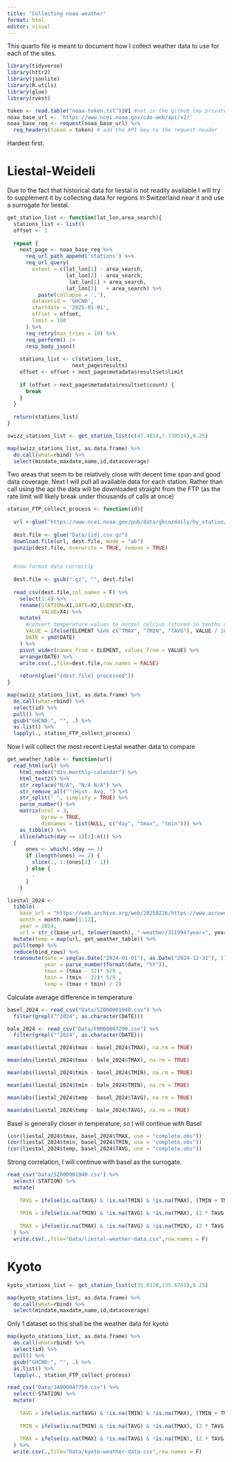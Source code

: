 ```yaml
---
title: "Collecting noaa weather"
format: html
editor: visual
---
```


This quarto file is meant to document how I collect weather data to use for each of the sites.

```r
library(tidyverse)
library(httr2)
library(jsonlite)
library(R.utils)
library(glue)
library(rvest)
```

```r
token <- read.table("noaa-token.txt")$V1 #not in the github (my private token)
noaa_base_url <- 'https://www.ncei.noaa.gov/cdo-web/api/v2/'
noaa_base_req <- request(noaa_base_url) %>%
  req_headers(token = token) # add the API key to the request header
```

Hardest first.

# Liestal-Weideli

Due to the fact that historical data for liestal is not readily available I will try to supplement it by collecting data for regions in Switzerland near it and use a surrogate for liestal.

```r
get_station_list <- function(lat_lon,area_search){
  stations_list <- list()
  offset <- 1
  
  repeat {
    next_page <- noaa_base_req %>% 
      req_url_path_append('stations') %>% 
      req_url_query(
        extent = c(lat_lon[1] - area_search, 
                   lat_lon[2] - area_search,
                    lat_lon[1] + area_search,
                   lat_lon[2]	+ area_search) %>% 
          paste(collapse = ','),
        datasetid = 'GHCND',
        startdate = '2025-01-01',
        offset = offset,
        limit = 100
      ) %>%
      req_retry(max_tries = 10) %>%
      req_perform() |> 
      resp_body_json() 
    
    stations_list <- c(stations_list,
                     next_page$results)
    offset <- offset + next_page$metadata$resultset$limit
    
    if (offset > next_page$metadata$resultset$count) {
      break
    }
  }
  
  return(stations_list)
}
```

```r
swizz_stations_list <- get_station_list(c(47.4814,7.730519),0.25)

map(swizz_stations_list, as.data.frame) %>%
  do.call(what=rbind) %>%
  select(mindate,maxdate,name,id,datacoverage)
```

Two areas that seem to be relatively close with decent time span and good data coverage. Next I will pull all available data for each station. Rather than call using the api the data will be downloaded straight from the FTP (as the rate limit will likely break under thousands of calls at once)

```r
station_FTP_collect_process <- function(id){
  
  url <-glue("https://www.ncei.noaa.gov/pub/data/ghcn/daily/by_station/{id}.csv.gz")
  
  dest.file <- glue("Data/{id}.csv.gz")
  download.file(url, dest.file, mode = "wb")
  gunzip(dest.file, overwrite = TRUE, remove = TRUE) 
  

  #now format data correctly
  
  dest.file <- gsub(".gz", "", dest.file)
  
  read_csv(dest.file,col_names = F) %>%
    select(1:4) %>%
    rename(STATION=X1,DATE=X2,ELEMENT=X3,
           VALUE=X4) %>%
    mutate(
      #convert temperature values to normal celcius (stored in tenths of degrees) 
      VALUE = ifelse(ELEMENT %in% c("TMAX", "TMIN", "TAVG"), VALUE / 10, VALUE),
      DATE = ymd(DATE) 
    ) %>%
    pivot_wider(names_from = ELEMENT, values_from = VALUE) %>%
    arrange(DATE) %>%
    write.csv(.,file=dest.file,row.names = FALSE)
  
    return(glue("{dest.file} processed"))
}
```

```r
map(swizz_stations_list, as.data.frame) %>%
  do.call(what=rbind) %>%
  select(id) %>%
  pull() %>%
  gsub("GHCND:", "", .) %>%
  as.list() %>%
  lapply(., station_FTP_collect_process)

```

Now I will collect the most recent Liestal weather data to compare

```r
get_weather_table <- function(url)
  read_html(url) %>% 
    html_nodes("div.monthly-calendar") %>% 
    html_text2() %>%
    str_replace("N/A", "N/A N/A") %>%
    str_remove_all("°|Hist. Avg. ") %>%
    str_split(" ", simplify = TRUE) %>%
    parse_number() %>%
    matrix(ncol = 3, 
           byrow = TRUE,
           dimnames = list(NULL, c("day", "tmax", "tmin"))) %>%
    as_tibble() %>%
    slice(which(day == 1)[1]:n()) %>%
  { 
      ones <- which(.$day == 1)
      if (length(ones) >= 2) {
        slice(., 1:(ones[2] - 1))
      } else {
        .  
      }
    }
```

```r
liestal_2024 <-
  tibble(
    base_url = "https://web.archive.org/web/20250226/https://www.accuweather.com/en/ch/liestal/311994/",
    month = month.name[1:12],
    year = 2024,
    url = str_c(base_url, tolower(month), "-weather/311994?year=", year)) %>%
  mutate(temp = map(url, get_weather_table)) %>%
  pull(temp) %>%
  reduce(bind_rows) %>%
  transmute(date = seq(as.Date("2024-01-01"), as.Date("2024-12-31"), 1),
            year = parse_number(format(date, "%Y")),
            tmax = (tmax - 32)* 5/9 ,
            tmin = (tmin - 32)* 5/9 ,
            temp = (tmax + tmin) / 2)  
```

Calculate average difference in temperature

```r
basel_2024 <- read_csv("Data/SZ000001940.csv") %>%
  filter(grepl("^2024", as.character(DATE)))

bale_2024 <- read_csv("Data/FRM00007299.csv") %>%
  filter(grepl("^2024", as.character(DATE)))
```

```r
mean(abs(liestal_2024$tmax - basel_2024$TMAX), na.rm = TRUE)

mean(abs(liestal_2024$tmax - bale_2024$TMAX), na.rm = TRUE)
```

```r
mean(abs(liestal_2024$tmin - basel_2024$TMIN), na.rm = TRUE)

mean(abs(liestal_2024$tmin - bale_2024$TMIN), na.rm = TRUE)
```

```r
mean(abs(liestal_2024$temp - basel_2024$TAVG), na.rm = TRUE)

mean(abs(liestal_2024$temp - bale_2024$TAVG), na.rm = TRUE)
```

Basel is generally closer in temperature, so I will continue with Basel

```r
(cor(liestal_2024$tmax, basel_2024$TMAX, use = "complete.obs"))
(cor(liestal_2024$tmin, basel_2024$TMIN, use = "complete.obs"))
(cor(liestal_2024$temp, basel_2024$TAVG, use = "complete.obs"))
```

Strong correlation, I will continue with basel as the surrogate.

```r
read_csv("Data/SZ000001940.csv") %>%
  select(-STATION) %>%
  mutate(
    
    TAVG = ifelse(is.na(TAVG) & !is.na(TMIN) & !is.na(TMAX), (TMIN + TMAX) / 2, TAVG),
    
    TMIN = ifelse(is.na(TMIN) & !is.na(TAVG) & !is.na(TMAX), (2 * TAVG - TMAX), TMIN),
    
    TMAX = ifelse(is.na(TMAX) & !is.na(TAVG) & !is.na(TMIN), (2 * TAVG - TMIN), TMAX)
  ) %>%
  write.csv(.,file="Data/liestal-weather-data.csv",row.names = F)
```

# Kyoto

```r
kyoto_stations_list <- get_station_list(c(35.0120,135.6761),0.25)

map(kyoto_stations_list, as.data.frame) %>%
  do.call(what=rbind) %>%
  select(mindate,maxdate,name,id,datacoverage)
```

Only 1 dataset so this shall be the weather data for kyoto

```r
map(kyoto_stations_list, as.data.frame) %>%
  do.call(what=rbind) %>%
  select(id) %>%
  pull() %>%
  gsub("GHCND:", "", .) %>%
  as.list() %>%
  lapply(., station_FTP_collect_process)
```

```r
read_csv("Data/JA000047759.csv") %>%
  select(-STATION) %>%
  mutate(
    
    TAVG = ifelse(is.na(TAVG) & !is.na(TMIN) & !is.na(TMAX), (TMIN + TMAX) / 2, TAVG),
    
    TMIN = ifelse(is.na(TMIN) & !is.na(TAVG) & !is.na(TMAX), (2 * TAVG - TMAX), TMIN),
    
    TMAX = ifelse(is.na(TMAX) & !is.na(TAVG) & !is.na(TMIN), (2 * TAVG - TMIN), TMAX)
  ) %>%
  write.csv(.,file="Data/kyoto-weather-data.csv",row.names = F)
```
